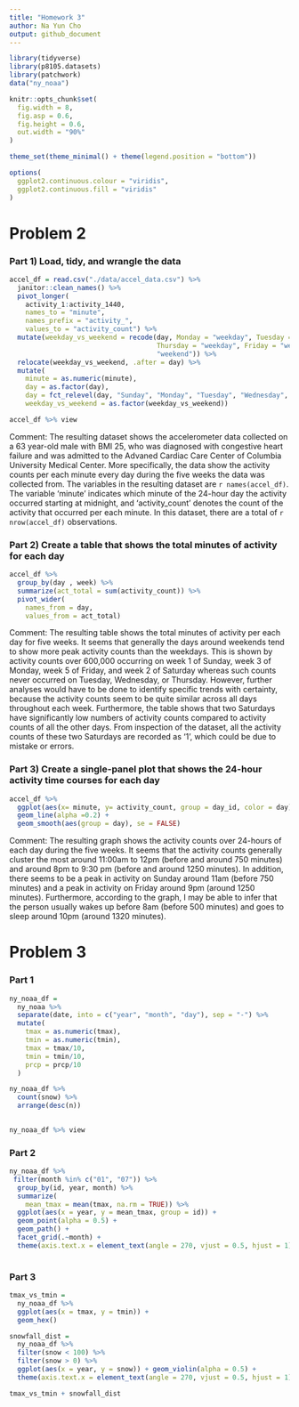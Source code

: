 ```yaml
---
title: "Homework 3"
author: Na Yun Cho
output: github_document
---
```


```r
library(tidyverse)
library(p8105.datasets)
library(patchwork)
data("ny_noaa")

knitr::opts_chunk$set(
  fig.width = 8,
  fig.asp = 0.6,
  fig.height = 0.6,
  out.width = "90%"
)

theme_set(theme_minimal() + theme(legend.position = "bottom"))

options(
  ggplot2.continuous.colour = "viridis",
  ggplot2.continuous.fill = "viridis"
)
```


# Problem 2


### Part 1) Load, tidy, and wrangle the data
```r
accel_df = read.csv("./data/accel_data.csv") %>%
  janitor::clean_names() %>%
  pivot_longer(
    activity_1:activity_1440, 
    names_to = "minute",
    names_prefix = "activity_", 
    values_to = "activity_count") %>%
  mutate(weekday_vs_weekend = recode(day, Monday = "weekday", Tuesday = "weekday", Wednesday = "weekday", 
                                     Thursday = "weekday", Friday = "weekday", Saturday = "weekend", Sunday = 
                                     "weekend")) %>%
  relocate(weekday_vs_weekend, .after = day) %>%
  mutate(
    minute = as.numeric(minute),
    day = as.factor(day), 
    day = fct_relevel(day, "Sunday", "Monday", "Tuesday", "Wednesday", "Thursday", "Friday", "Saturday"),
    weekday_vs_weekend = as.factor(weekday_vs_weekend))

accel_df %>% view
```

Comment: The resulting dataset shows the accelerometer data collected on a 63 year-old male with BMI 25, who was diagnosed with congestive heart failure and was admitted to the Advaned Cardiac Care Center of Columbia University Medical Center. More specifically, the data show the activity counts per each minute every day during the five weeks the data was collected from. The variables in the resulting dataset are `r names(accel_df)`. The variable 'minute' indicates which minute of the 24-hour day the activity occurred starting at midnight, and 'activity_count' denotes the count of the activity that occurred per each minute. In this dataset, there are a total of `r nrow(accel_df)` observations. 

### Part 2) Create a table that shows the total minutes of activity for each day 
```r
accel_df %>% 
  group_by(day , week) %>%
  summarize(act_total = sum(activity_count)) %>%
  pivot_wider(
    names_from = day, 
    values_from = act_total)
```

Comment: The resulting table shows the total minutes of activity per each day for five weeks. It seems that generally the days around weekends tend to show more peak activity counts than the weekdays. This is shown by activity counts over 600,000 occurring on week 1 of Sunday, week 3 of Monday, week 5 of Friday, and week 2 of Saturday whereas such counts never occurred on Tuesday, Wednesday, or Thursday. 
However, further analyses would have to be done to identify specific trends with certainty, because the activity counts seem to be quite similar across all days throughout each week.
Furthermore, the table shows that two Saturdays have significantly low numbers of activity counts compared to activity counts of all the other days. From inspection of the dataset, all the activity counts of these two Saturdays are recorded as '1', which could be due to mistake or errors. 

### Part 3) Create a single-panel plot that shows the 24-hour activity time courses for each day
```r
accel_df %>%
  ggplot(aes(x= minute, y= activity_count, group = day_id, color = day)) +
  geom_line(alpha =0.2) + 
  geom_smooth(aes(group = day), se = FALSE)
```

Comment: The resulting graph shows the activity counts over 24-hours of each day during the five weeks. It seems that the activity counts generally cluster the most around 11:00am to 12pm (before and around 750 minutes) and around 8pm to 9:30 pm (before and around 1250 minutes). 
In addition, there seems to be a peak in activity on Sunday around 11am (before 750 minutes) and a peak in activity on Friday around 9pm (around 1250 minutes). 
Furthermore, according to the graph, I may be able to infer that the person usually wakes up before 8am (before 500 minutes) and goes to sleep around 10pm (around 1320 minutes). 


# Problem 3


### Part 1
```r
ny_noaa_df =
  ny_noaa %>% 
  separate(date, into = c("year", "month", "day"), sep = "-") %>%
  mutate(
    tmax = as.numeric(tmax),
    tmin = as.numeric(tmin),
    tmax = tmax/10,
    tmin = tmin/10,
    prcp = prcp/10
  )

ny_noaa_df %>%
  count(snow) %>%
  arrange(desc(n))
  

ny_noaa_df %>% view
```


### Part 2
```r
ny_noaa_df %>% 
 filter(month %in% c("01", "07")) %>%
  group_by(id, year, month) %>%
  summarize(
    mean_tmax = mean(tmax, na.rm = TRUE)) %>%
  ggplot(aes(x = year, y = mean_tmax, group = id)) + 
  geom_point(alpha = 0.5) +
  geom_path() +
  facet_grid(.~month) +
  theme(axis.text.x = element_text(angle = 270, vjust = 0.5, hjust = 1))
  
```


### Part 3
```r
tmax_vs_tmin = 
  ny_noaa_df %>%
  ggplot(aes(x = tmax, y = tmin)) + 
  geom_hex()

snowfall_dist = 
  ny_noaa_df %>% 
  filter(snow < 100) %>%
  filter(snow > 0) %>%
  ggplot(aes(x = year, y = snow)) + geom_violin(alpha = 0.5) + 
  theme(axis.text.x = element_text(angle = 270, vjust = 0.5, hjust = 1))

tmax_vs_tmin + snowfall_dist
```


